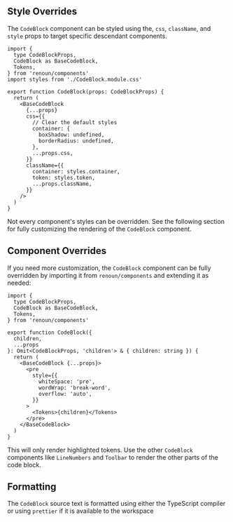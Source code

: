## Style Overrides

The `CodeBlock` component can be styled using the, `css`, `className`, and `style` props to target specific descendant components.

```tsx
import {
  type CodeBlockProps,
  CodeBlock as BaseCodeBlock,
  Tokens,
} from 'renoun/components'
import styles from './CodeBlock.module.css'

export function CodeBlock(props: CodeBlockProps) {
  return (
    <BaseCodeBlock
      {...props}
      css={{
        // Clear the default styles
        container: {
          boxShadow: undefined,
          borderRadius: undefined,
        },
        ...props.css,
      }}
      className={{
        container: styles.container,
        token: styles.token,
        ...props.className,
      }}
    />
  )
}
```

<Note>

Not every component's styles can be overridden. See the following section for
fully customizing the rendering of the `CodeBlock` component.

</Note>

## Component Overrides

If you need more customization, the `CodeBlock` component can be fully overridden by importing it from `renoun/components` and extending it as needed:

```tsx path="CodeBlock.tsx"
import {
  type CodeBlockProps,
  CodeBlock as BaseCodeBlock,
  Tokens,
} from 'renoun/components'

export function CodeBlock({
  children,
  ...props
}: Omit<CodeBlockProps, 'children'> & { children: string }) {
  return (
    <BaseCodeBlock {...props}>
      <pre
        style={{
          whiteSpace: 'pre',
          wordWrap: 'break-word',
          overflow: 'auto',
        }}
      >
        <Tokens>{children}</Tokens>
      </pre>
    </BaseCodeBlock>
  )
}
```

<Note>

This will only render highlighted tokens. Use the other `CodeBlock` components
like `LineNumbers` and `Toolbar` to render the other parts of the code block.

</Note>

## Formatting

The `CodeBlock` source text is formatted using either the TypeScript compiler or using `prettier` if it is available to the workspace
